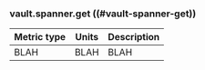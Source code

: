 ### vault.spanner.get ((#vault-spanner-get))

Metric type | Units | Description
----------- | ----- | -----------
BLAH     | BLAH    | BLAH
